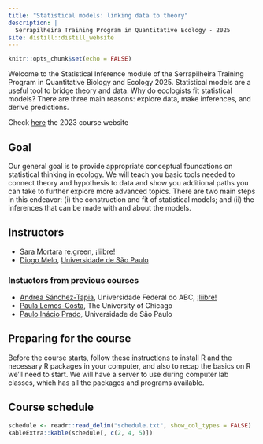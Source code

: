 ```yaml
---
title: "Statistical models: linking data to theory"
description: |
  Serrapilheira Training Program in Quantitative Ecology - 2025
site: distill::distill_website
---
```


```r
knitr::opts_chunk$set(echo = FALSE)
```

Welcome to the Statistical Inference module of the
Serrapilheira Training Program in Quantitative Biology and
Ecology 2025. Statistical models are a useful tool to bridge theory
and data. Why do ecologists fit statistical models? There are three
main reasons: explore data, make inferences, and derive predictions.

Check [here](https://statistical-inference.netlify.app/) the 2023 course website

## Goal

Our general goal is to provide appropriate conceptual foundations on
statistical thinking in ecology. We will teach you basic tools needed to connect
theory and hypothesis to data and show you additional paths you can
take to further explore more advanced topics. There are two main steps
in this endeavor: (i) the construction and fit of statistical models;
and (ii) the inferences that can be made with and about the models.

## Instructors

* [Sara Mortara]() re.green, [¡liibre!](https://liibre.netlify.app/)
* [Diogo Melo](https://damelo.net/), [Universidade de São Paulo](https://www.ib.usp.br/telefones-ib/docentes-ib/656-diogo-amaral-r-melo.html)

### Instuctors from previous courses

* [Andrea Sánchez-Tapia](https://andreasancheztapia.netlify.app/), Universidade Federal do ABC, [¡liibre!](https://liibre.netlify.app/)
* [Paula Lemos-Costa](https://lemoscosta.weebly.com/), The University of Chicago
* [Paulo Inácio Prado](http://ecologia.ib.usp.br/let/doku.php?id=engl:prado:start), Universidade de São Paulo


## Preparing for the course

Before the course starts, follow [these
instructions](00_instructions.html) to install R <!-- RStudio --> and
the necessary R packages in your computer, and also to recap the
basics on R we'll need to start. We will have a server to use during computer
 lab classes, which has all the packages and programs available.

## Course schedule 

```r
schedule <- readr::read_delim("schedule.txt", show_col_types = FALSE)
kableExtra::kable(schedule[, c(2, 4, 5)])
```

